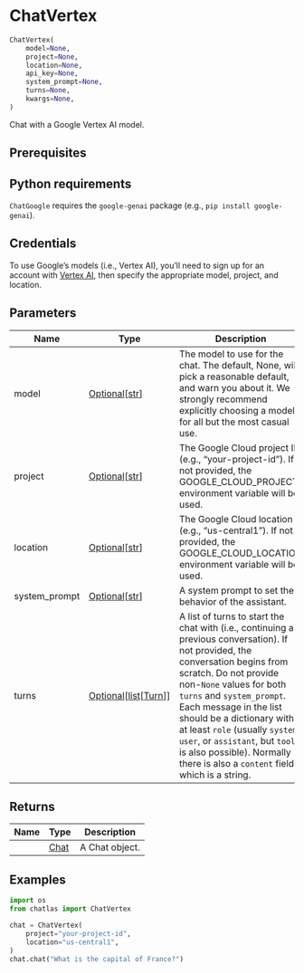 # ChatVertex { #chatlas.ChatVertex }

```python
ChatVertex(
    model=None,
    project=None,
    location=None,
    api_key=None,
    system_prompt=None,
    turns=None,
    kwargs=None,
)
```

Chat with a Google Vertex AI model.

## Prerequisites {.doc-section .doc-section-prerequisites}


::: {.callout-note}
## Python requirements

`ChatGoogle` requires the `google-genai` package
(e.g., `pip install google-genai`).
:::

::: {.callout-note}
## Credentials

To use Google's models (i.e., Vertex AI), you'll need to sign up for an account
with [Vertex AI](https://cloud.google.com/vertex-ai), then specify the appropriate
model, project, and location.
:::

## Parameters {.doc-section .doc-section-parameters}

| Name          | Type                                                                            | Description                                                                                                                                                                                                                                                                                                                                                                                                                 | Default   |
|---------------|---------------------------------------------------------------------------------|-----------------------------------------------------------------------------------------------------------------------------------------------------------------------------------------------------------------------------------------------------------------------------------------------------------------------------------------------------------------------------------------------------------------------------|-----------|
| model         | [Optional](`typing.Optional`)\[[str](`str`)\]                                   | The model to use for the chat. The default, None, will pick a reasonable default, and warn you about it. We strongly recommend explicitly choosing a model for all but the most casual use.                                                                                                                                                                                                                                 | `None`    |
| project       | [Optional](`typing.Optional`)\[[str](`str`)\]                                   | The Google Cloud project ID (e.g., "your-project-id"). If not provided, the GOOGLE_CLOUD_PROJECT environment variable will be used.                                                                                                                                                                                                                                                                                         | `None`    |
| location      | [Optional](`typing.Optional`)\[[str](`str`)\]                                   | The Google Cloud location (e.g., "us-central1"). If not provided, the GOOGLE_CLOUD_LOCATION environment variable will be used.                                                                                                                                                                                                                                                                                              | `None`    |
| system_prompt | [Optional](`typing.Optional`)\[[str](`str`)\]                                   | A system prompt to set the behavior of the assistant.                                                                                                                                                                                                                                                                                                                                                                       | `None`    |
| turns         | [Optional](`typing.Optional`)\[[list](`list`)\[[Turn](`chatlas._turn.Turn`)\]\] | A list of turns to start the chat with (i.e., continuing a previous conversation). If not provided, the conversation begins from scratch. Do not provide non-`None` values for both `turns` and `system_prompt`. Each message in the list should be a dictionary with at least `role` (usually `system`, `user`, or `assistant`, but `tool` is also possible). Normally there is also a `content` field, which is a string. | `None`    |

## Returns {.doc-section .doc-section-returns}

| Name   | Type                         | Description    |
|--------|------------------------------|----------------|
|        | [Chat](`chatlas._chat.Chat`) | A Chat object. |

## Examples {.doc-section .doc-section-examples}

```python
import os
from chatlas import ChatVertex

chat = ChatVertex(
    project="your-project-id",
    location="us-central1",
)
chat.chat("What is the capital of France?")
```